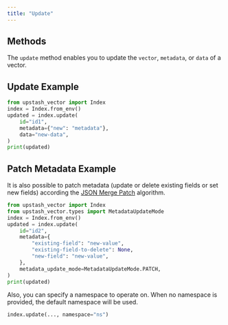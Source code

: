 ```yaml
---
title: "Update"
---
```

## Methods
The `update` method enables you to update the `vector`, `metadata`, or `data`
of a vector.
## Update Example
```python
from upstash_vector import Index
index = Index.from_env()
updated = index.update(
    id="id1",
    metadata={"new": "metadata"},
    data="new-data",
)
print(updated)
```
## Patch Metadata Example
It is also possible to patch metadata (update or delete existing fields or
set new fields) according the [JSON Merge Patch](https://datatracker.ietf.org/doc/html/rfc7386) algorithm.
```python
from upstash_vector import Index
from upstash_vector.types import MetadataUpdateMode
index = Index.from_env()
updated = index.update(
    id="id2",
    metadata={
        "existing-field": "new-value",
        "existing-field-to-delete": None,
        "new-field": "new-value",
    },
    metadata_update_mode=MetadataUpdateMode.PATCH,
)
print(updated)
```
Also, you can specify a namespace to operate on. When no namespace
is provided, the default namespace will be used.
```python
index.update(..., namespace="ns")
```